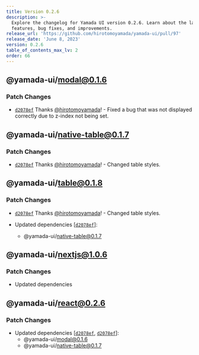 ```yaml
---
title: Version 0.2.6
description: >-
  Explore the changelog for Yamada UI version 0.2.6. Learn about the latest
  features, bug fixes, and improvements.
release_url: 'https://github.com/hirotomoyamada/yamada-ui/pull/97'
release_date: 'June 8, 2023'
version: 0.2.6
table_of_contents_max_lv: 2
order: 66
---
```


## @yamada-ui/modal@0.1.6

### Patch Changes

- [`d2078ef`](https://github.com/hirotomoyamada/yamada-ui/commit/d2078efcac8ca73fba013b3453adf4e62cdd763f) Thanks [@hirotomoyamada](https://github.com/hirotomoyamada)! - Fixed a bug that was not displayed correctly due to z-index not being set.

## @yamada-ui/native-table@0.1.7

### Patch Changes

- [`d2078ef`](https://github.com/hirotomoyamada/yamada-ui/commit/d2078efcac8ca73fba013b3453adf4e62cdd763f) Thanks [@hirotomoyamada](https://github.com/hirotomoyamada)! - Changed table styles.

## @yamada-ui/table@0.1.8

### Patch Changes

- [`d2078ef`](https://github.com/hirotomoyamada/yamada-ui/commit/d2078efcac8ca73fba013b3453adf4e62cdd763f) Thanks [@hirotomoyamada](https://github.com/hirotomoyamada)! - Changed table styles.

- Updated dependencies \[[`d2078ef`](https://github.com/hirotomoyamada/yamada-ui/commit/d2078efcac8ca73fba013b3453adf4e62cdd763f)]:
  - @yamada-ui/native-table@0.1.7

## @yamada-ui/nextjs@1.0.6

### Patch Changes

- Updated dependencies

## @yamada-ui/react@0.2.6

### Patch Changes

- Updated dependencies \[[`d2078ef`](https://github.com/hirotomoyamada/yamada-ui/commit/d2078efcac8ca73fba013b3453adf4e62cdd763f), [`d2078ef`](https://github.com/hirotomoyamada/yamada-ui/commit/d2078efcac8ca73fba013b3453adf4e62cdd763f)]:
  - @yamada-ui/modal@0.1.6
  - @yamada-ui/native-table@0.1.7
